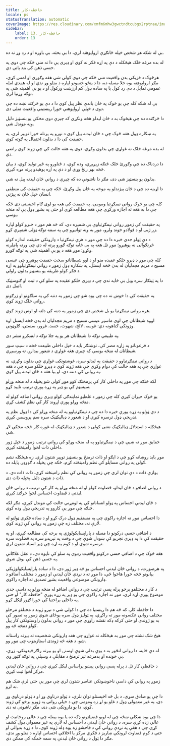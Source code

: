 ```yaml
---
title: حافظه-کار
locale: ps
statusTranslation: automatic
coverImage: https://res.cloudinary.com/xmfm6mhw3gwctndtcubgx2rptnae/image/upload/v1741354419/small_cover_la_gran_rebelion_28716e29d2.webp
sidebar:
    label: 13. حافظه-کار
    order: 13
---
```

بې له شکه هر شخص خپله ځانګړې ارواپوهنه لري، دا بې بحثه، بې باوره او د رد وړ نه ده.

له بده مرغه خلک هیڅکله د دې په اړه فکر نه کوي او ډیری یې دا نه مني ځکه چې دوی په حسي ذهن کې بند پاتې دي.

هرڅوک د فزیکي بدن واقعیت مني ځکه چې دوی کولی شي هغه وګوري او لمس کړي، مګر ارواپوهنه یوه جلا مسله ده، دا د پنځو حسونو لپاره د منلو وړ ندي او له همدې امله عمومي تمایل د دې رد کول یا په ساده ډول کم ارزښت ورکول او د یو بې اهمیته شی په توګه وړتیا لري.

 بې له شکه کله چې یو څوک په ځان باندې نظر پیل کوي دا د دې یو څرګند نښه ده چې دوی د خپلې ارواپوهنې خورا ریښتیني واقعیت منلی دی.

دا څرګنده ده چې هیڅوک به د ځان لیدلو هڅه ونکړي که چیرې دوی مخکې یو بنسټیز دلیل ونه موندل شي.

په ښکاره ډول هغه څوک چې د ځان لیدنه پیل کوي د نورو په پرتله خورا توپیر لري، په حقیقت کې دا د بدلون احتمال په ګوته کوي.

له بده مرغه خلک نه غواړي چې بدلون وکړي، دوی په هغه حالت کې چې ژوند کوي راضي دي.

دا دردناک ده چې وګورئ خلک څنګه زیږیږي، وده کوي، د ځناورو په څیر تولید کوي، د بیان څخه بهر رنځ وړي او د دې په اړه پوهیدو پرته مړه کیږي.

بدلون یو بنسټیز شی دی، مګر دا ناشونې ده که چیرې د رواني ځان لیدنه پیل نه شي.

دا اړینه ده چې د ځان پیژندلو په موخه په ځان پیل وکړئ، ځکه چې په حقیقت کې منطقي انسان خپل ځان نه پیژني.

کله چې یو څوک رواني نیمګړتیا ومومي، په حقیقت کې هغه یو لوی ګام اخیستی دی ځکه چې دا به هغه ته اجازه ورکړي چې هغه مطالعه کړي او حتی په بشپړ ډول یې له منځه یوسي.

په حقیقت کې زموږ رواني نیمګړتیاوې بې شمیره دي، که څه هم موږ د خبرو کولو لپاره زر ژبې او د فولادو خوند ولرو، موږ به ونه توانیږو چې په سمه توګه ټولې شمېرې کړو.

د دې ټولو جدي خبره دا ده چې موږ د هرې نیمګړتیا د ډارونکي حقیقت اندازه کولو څرنګوالی نه پوهیږو؛ موږ تل هغه په بې ځایه توګه ګورو پرته له دې چې ورته پاملرنه وکړو؛ موږ هغه د یو بې اهمیته شی په توګه ګورو.

کله چې موږ د ډیرو خلکو عقیده منو او د اوو شیطانانو سخت حقیقت پوهیږو چې عیسی مسیح د مریم مجدلیان له بدن څخه ایستل، په ښکاره ډول زموږ د رواني نیمګړتیاوو په اړه د فکر کولو طریقه یو بنسټیز بدلون راولي.

دا په ټینګار سره ویل بې ځایه ندي چې د ډیری خلکو عقیده په سلو کې د تبت او ګنوسټیک اصل دی.

په حقیقت کې دا خوښ نه ده چې پوه شو چې زموږ په دننه کې په سلګونو او زرګونو رواني خلک ژوند کوي.

هره رواني نیمګړتیا یو بل شخص دی چې زموږ په دننه کې دلته او اوس ژوند کوي.

اووه شیطانان چې لوی ماسټر عیسی مسیح د مریم مجدلیان له بدن څخه ایستل اوه وژونکي ګناهونه دي: غوسه، لالچ، شهوت، حسد، غرور، سستي، ګلوټوني.

په طبیعي توګه دا شیطانان هر یو په جلا توګه د لښکرو مشر دی.

د فرعونانو په زاړه مصر کې، نوښتګر باید د خپل داخلي طبیعت څخه د سیټ سور شیطانان له منځه یوسي که چیرې هغه غواړي د شعور بیدارۍ ته ورسیږي.

د رواني نیمګړتیاوو د حقیقت په لیدلو سره، غوښتونکی غواړي چې بدلون وکړي، نه غواړي چې په هغه حالت کې دوام وکړي چې هغه ژوند کوي د ډیرو خلکو سره چې د هغه په رواني کې دننه دي، او بیا هغه د ځان لیدنه پیل کوي.

لکه څنګه چې موږ په داخلي کار کې پرمختګ کوو موږ کولی شو پخپله د له منځه وړلو سیسټم کې یو ډیر په زړه پورې ترتیب تایید کړو.

یو څوک حیران کیږي کله چې زموږ د غلطیو نمایندګي کولو ډیری رواني اضافه کولو له منځه وړلو پورې اړوند کار کې نظم کشف کړي.

د دې ټولو په زړه پورې خبره دا ده چې د نیمګړتیاوو په له منځه وړلو کې دا ډول نظم په تدریجي ډول ترسره کیږي او د شعور د ډیالیکټیک سره سم پروسس کیږي.

هیڅکله د استدلال ډیالیکټیک نشي کولی د شعور د ډیالیکټیک له غوره کار څخه مخکې لاړ شي.

حقایق موږ ته ښیې چې د نیمګړتیاوو په له منځه وړلو کې رواني ترتیب زموږ د خپل ژور داخلي ذات لخوا رامینځته کیږي.

موږ باید روښانه کړو چې د ایګو او ذات ترمنځ یو بنسټیز توپیر شتون لري. زه هیڅکله نشم کولی په رواني مسایلو کې نظم رامینځته کړم، ځکه چې پخپله د ګډوډۍ پایله ده.

یوازې ذات د دې توان لري چې زموږ په رواني کې نظم رامینځته کړي. ذات ذات دی. د ذات د شتون دلیل پخپله ذات دی.

د رواني اضافو د ځان لیدلو، قضاوت کولو او له منځه وړلو په کار کې ترتیب د رواني ځان لیدنې د قضاوت احساس لخوا څرګند کیږي.

د ځان لیدنې احساس په ټولو انسانانو کې په لومړني حالت کې موندل کیږي، مګر لکه څنګه چې موږ یې کاروو په تدریجي ډول وده کوي.

دا احساس موږ ته اجازه راکوي چې په مستقیم ډول درک کړو او د ساده فکري ټولنو له لارې نه، مختلف زه چې زموږ په رواني کې ژوند کوي.

د اضافي حسي درکونو دا مسله د پاراپسایکولوژي په برخه کې مطالعه کیږي، او په حقیقت کې دا په ډیری تجربو کې ښودل شوې چې د وخت په تیریدو سره په قضاوت سره ترسره شوي او د کوم په اړه چې ډیر اسناد شتون لري.

هغه څوک چې د اضافي حسي درکونو واقعیت ردوي په سلو کې ناپوه دي، د عقل غلاګانې په حسي ذهن کې بوتل شوي.

په هرصورت، د رواني ځان لیدنې احساس یو څه ډیر ژور دی، دا د ساده پاراپسایکولوژیکي بیانونو څخه خورا هاخوا ځي، دا موږ ته د نږدې ځان لیدنې او زموږ د مختلف اضافو د ډارونکي موضوعي واقعیت بشپړ تصدیق ته اجازه راکوي.

د کار د مختلفو برخو پرله پسې ترتیب چې د رواني اضافو له منځه وړلو په داسې جدي موضوع پورې اړه لري، موږ ته اجازه راکوي چې یو ډیر په زړه پورې "حافظه کار" او حتی په داخلي پراختیا کې خورا ګټور اټکل کړو.

دا حافظه کار، که څه هم دا ریښتیا ده چې دا کولی شي د تیرو ژوند د مختلفو مرحلو مختلف رواني عکسونه موږ ته راکړي، په ټولیز ډول سره یوځای شوي زموږ په تصور کې به یو ژوندی او حتی کرکه ډکه نقشه راوړي چې موږ د رواني بدلون راوستونکي کار پیل کولو دمخه څه وو.

هیڅ شک نشته چې موږ به هیڅکله نه غواړو چې هغه ډارونکي شخصیت ته بیرته راستانه شو، د هغه څه ژوندی استازیتوب چې موږ وو.

له دې ځایه، دا رواني انځور به د یوې بدلې شوې اوسنۍ او یو بیرته راګرځیدونکي، زړې، بې خونده او بدمرغه تېر ترمنځ د مقابلې د وسیلې په توګه ګټور وي.

د حافظې کار تل د پرله پسې رواني پیښو پراساس لیکل کیږي چې د رواني ځان لیدنې مرکز لخوا ثبت کیږي.

زموږ په رواني کې داسې ناخوښونکي عناصر شتون لري چې موږ یې حتی لرې شک هم نه لرو.

دا چې یو صادق سړی، د بل څه اخیستلو توان نلري، د ټولو درناوي وړ او د ټولو درناوي وړ دی، په غیر معمولي ډول د غلو یو لړ زه ومومي چې د خپلې رواني په ژورو برخو کې ژوند کوي، دا یو ډارونکی شی دی، مګر ناشونې نه دی.

دا چې یوه ښکلې ښځه چې له لویو فضیلتونو ډکه ده یا یوه پیغله چې د عالي روحانيت او عالي زده کړې سره، د رواني ځان لیدنې د احساس له لارې په غیر معمولي ډول کشف کړي چې د هغې په نږدې رواني کې د فاحشو زه یوه ډله ژوند کوي، دا د زړه بدوالی او حتی د کوم قضاوت لرونکي ښاریز د فکري مرکز یا اخلاقي احساس لپاره د منلو وړ ندي، مګر دا ټول د رواني ځان لیدنې په سمه ځمکه کې ممکن دي.

